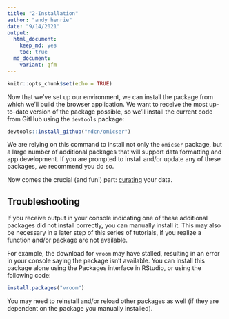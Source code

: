 ```yaml
---
title: "2-Installation"
author: "andy henrie"
date: "9/14/2021"
output:
  html_document: 
    keep_md: yes
    toc: true
  md_document:
    variant: gfm
---
```


```r
knitr::opts_chunk$set(echo = TRUE)
```

Now that we've set up our environment,
we can install the package from which we'll build the browser application.
We want to receive the most up-to-date version of the package possible,
so we'll install the current code from GitHub using the `devtools` package:

```r
devtools::install_github("ndcn/omicser")
```

We are relying on this command to install not only the `omicser` package,
but a large number of additional packages that will support data formatting and app development.
If you are prompted to install and/or update any of these packages,
we recommend you do so.

Now comes the crucial (and fun!) part: [curating](03_data_curation.md) your data.

## Troubleshooting

If you receive output in your console indicating one of these additional packages did not install correctly,
you can manually install it.
This may also be necessary in a later step of this series of tutorials,
if you realize a function and/or package are not available.

For example, the download for `vroom` may have stalled,
resulting in an error in your console saying the package isn't available.
You can install this package alone using the Packages interface in RStudio,
or using the following code:

```r
install.packages("vroom")
```

You may need to reinstall and/or reload other packages as well (if they are dependent on the package you manually installed).

